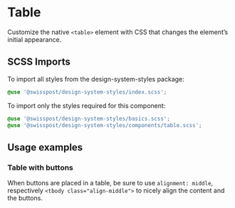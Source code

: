 
# Table

<p className="lead">
  Customize the native <code>&lt;table&gt;</code> element with CSS that changes the element’s
  initial appearance.
</p>

<Canvas>
  <Story id="components-table--default" />
</Canvas>
<div className="hide-col-default">
  <ArgsTable story="^" />
</div>

## SCSS Imports

To import all styles from the design-system-styles package:

```css dark
@use '@swisspost/design-system-styles/index.scss';
```

To import only the styles required for this component:

```css dark
@use '@swisspost/design-system-styles/basics.scss';
@use '@swisspost/design-system-styles/components/table.scss';
```

## Usage examples

### Table with buttons

When buttons are placed in a table, be sure to use `alignment: middle`, respectively `<tbody class="align-middle">` to nicely align the content and the buttons.

<Canvas>
  <Story id="components-table--table-with-buttons" />
</Canvas>
